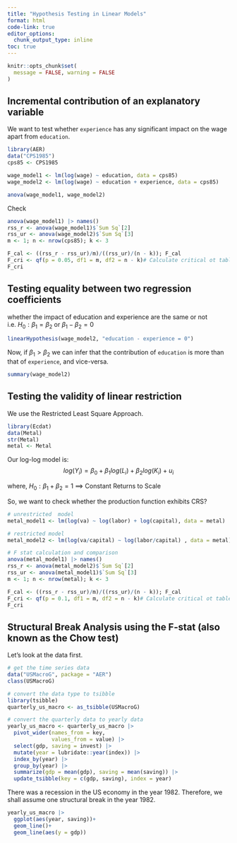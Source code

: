 ```yaml
---
title: "Hypothesis Testing in Linear Models"
format: html
code-link: true
editor_options: 
  chunk_output_type: inline
toc: true
---
```


```r
knitr::opts_chunk$set(
  message = FALSE, warning = FALSE
)
```

## Incremental contribution of an explanatory variable

We want to test whether `experience` has any significant impact on the wage apart from `education`.

```r
library(AER)
data("CPS1985")
cps85 <- CPS1985

wage_model1 <- lm(log(wage) ~ education, data = cps85)
wage_model2 <- lm(log(wage) ~ education + experience, data = cps85)

anova(wage_model1, wage_model2)

```

Check

```r
anova(wage_model1) |> names()
rss_r <- anova(wage_model1)$`Sum Sq`[2]
rss_ur <- anova(wage_model2)$`Sum Sq`[3]
m <- 1; n <- nrow(cps85); k <- 3

F_cal <- ((rss_r - rss_ur)/m)/((rss_ur)/(n - k)); F_cal
F_cri <- qf(p = 0.05, df1 = m, df2 = n - k)# Calculate critical ot table F value
F_cri

```

## Testing equality between two regression coefficients

whether the impact of education and experience are the same or not i.e. $H_0: \beta_1 = \beta_2$ or $\beta_1 - \beta_2 = 0$

```r
linearHypothesis(wage_model2, "education - experience = 0")
```

Now, if $\beta_1 > \beta_2$ we can infer that the contribution of `education` is more than that of `experience`, and vice-versa.

```r
summary(wage_model2)
```

## Testing the validity of linear restriction

We use the Restricted Least Square Approach.

```r
library(Ecdat)
data(Metal)
str(Metal)
metal <- Metal
```

Our log-log model is: $$
log(Y_i) = \beta_0 + \beta_1log(L_i) + \beta_2log(K_i)+ u_i
$$

where, $H_0:\beta_1 + \beta_2 = 1$ $\implies$ Constant Returns to Scale

So, we want to check whether the production function exhibits CRS?

```r
# unrestricted  model
metal_model1 <- lm(log(va) ~ log(labor) + log(capital), data = metal)

# restricted model
metal_model2 <- lm(log(va/capital) ~ log(labor/capital) , data = metal)

# F stat calculation and comparison
anova(metal_model1) |> names()
rss_r <- anova(metal_model2)$`Sum Sq`[2]
rss_ur <- anova(metal_model1)$`Sum Sq`[3]
m <- 1; n <- nrow(metal); k <- 3

F_cal <- ((rss_r - rss_ur)/m)/((rss_ur)/(n - k)); F_cal
F_cri <- qf(p = 0.1, df1 = m, df2 = n - k)# Calculate critical ot table F value
F_cri
```

## Structural Break Analysis using the F-stat (also known as the Chow test)

Let's look at the data first.

```r
# get the time series data
data("USMacroG", package = "AER")
class(USMacroG)

# convert the data type to tsibble
library(tsibble)
quarterly_us_macro <- as_tsibble(USMacroG)

# convert the quarterly data to yearly data
yearly_us_macro <- quarterly_us_macro |>
  pivot_wider(names_from = key,
              values_from = value) |> 
  select(gdp, saving = invest) |> 
  mutate(year = lubridate::year(index)) |> 
  index_by(year) |> 
  group_by(year) |> 
  summarize(gdp = mean(gdp), saving = mean(saving)) |> 
  update_tsibble(key = c(gdp, saving), index = year)
```

There was a recession in the US economy in the year 1982. Therefore, we shall assume one structural break in the year 1982.

```r
yearly_us_macro |> 
  ggplot(aes(year, saving))+
  geom_line()+
  geom_line(aes(y = gdp))
```
